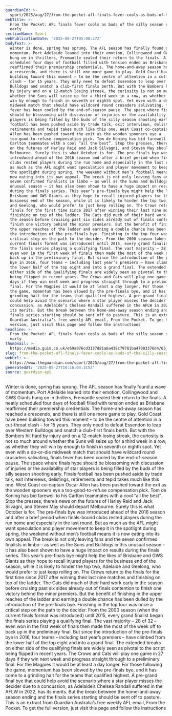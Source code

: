 ```yaml
---
guardianId: >-
  sport/2025/aug/27/from-the-pocket-afl-finals-fever-cools-as-buds-of-the-silly-season-shoot-early
webTitle: >-
  From the Pocket: AFL finals fever cools as buds of the silly season shoot
  early
sectionName: Sport
webPublicationDate: '2025-08-27T05:00:27Z'
bodyText: >-
  Winter is done, spring has sprung. The AFL season has finally found a wave of
  momentum. Port Adelaide leaned into their emotion, Collingwood and GWS Giants
  hung on in thrillers, Fremantle sealed their return to the finals. A neatly
  scheduled four days of football filled with tension ended as Brisbane
  reaffirmed their premiership credentials. The home-and-away season has reached
  a crescendo, and there is still one more game to play. Gold Coast have been
  building toward this moment – to be the centre of attention in a cut-throat
  clash – for 15 years. They only need to defeat Essendon to leap over Western
  Bulldogs and snatch a club-first finals berth. But with the Bombers hit hard
  by injury and on a 12-match losing streak, the curiosity is not so much around
  whether the Suns will seize up for a third week in a row, as whether they will
  win by enough to finish in seventh or eighth spot. Yet even with a do-or-die
  midweek match that should have wildcard round crusaders salivating, finals
  fever has been cooled by the end-of-season pause. The space where finals hype
  should be blossoming with discussion of injuries or the availability of star
  players is being filled by the buds of the silly season shooting early. Finals
  football has been pushed aside by trade talk, exit interviews, delistings,
  retirements and tepid takes much like this one. West Coast co-captain Oscar
  Allen has been pushed toward the exit as the wooden spooners eye a
  too-good-to-refuse compensation pick. Tom de Koning has bid farewell to his
  Carlton teammates with a cool “all the best”. Stop the presses, there’s news
  on the futures of Harley Reid and Jack Silvagni, and Steven May should depart
  Melbourne. Surely this is what October is for. The pre-finals bye was
  introduced ahead of the 2016 season and after a brief period when finals-bound
  clubs rested players during the run home and especially in the last round. But
  as much as the AFL might want speculation and player movement to keep it in
  the spotlight during spring, the weekend without men’s football means it is
  now eating into its own appeal. The break is not only leaving fans and the
  seven confirmed finalists in limbo – as well as the Suns and Bulldogs in this
  unusual season – it has also been shown to have a huge impact on results
  during the finals series. This year’s pre-finals bye might help the likes of
  Brisbane and GWS Giants as they hope to recall injured players for the
  business end of the season, while it is likely to hinder the top two, Adelaide
  and Geelong, who would prefer to just keep rolling on. The Crows return to the
  finals for the first time since 2017 after winning their last nine matches and
  finishing on top of the ladder. The Cats did much of their hard work early in
  the season before cruising past six sides already out of finals contention to
  finish one victory behind the minor premiers. But the benefit of finishing in
  the upper reaches of the ladder and earning a double chance has been dulled by
  the introduction of the pre-finals bye. Finishing in the top four was once a
  critical step on the path to the decider. From the 2000 season (when the
  current finals format was introduced) until 2015, every grand finalist began
  the finals series playing a qualifying final. The vast majority – 28 of 32 –
  even won in the first week of finals then made the most of the week off to
  back up in the preliminary final. But since the introduction of the pre-finals
  bye in 2016, four teams – including last year’s premiers – have climbed from
  the lower half of the top eight and into a grand final. The extended breaks on
  either side of the qualifying finals are widely seen as pivotal to the script
  being flipped in recent years. The Crows and Cats will play one game in 27
  days if they win next week and progress straight through to a preliminary
  final. For the Magpies it would be at least a day longer. For those following
  the game, momentum has been slowed by the pre-finals bye, and it has come to a
  grinding halt for the teams that qualified highest. A pre-grand final bye that
  could help avoid the scenario where a star player misses the decider due to a
  concussion, as Adelaide’s Chelsea Randall suffered in the AFLW in 2022, has
  its merits. But the break between the home-and-away season ending and the
  finals series starting should be sent off to pasture. This is an extract from
  Guardian Australia’s free weekly AFL email, From the Pocket. To get the full
  version, just visit this page and follow the instructions
headline: >-
  From the Pocket: AFL finals fever cools as buds of the silly season shoot
  early
thumbnail: >-
  https://media.guim.co.uk/e59a976cd3137d81a6a438c79781ba47003376d4/63_0_4797_3837/500.jpg
slug: from-the-pocket-afl-finals-fever-cools-as-buds-of-the-silly-season-shoot-early
webUrl: >-
  https://www.theguardian.com/sport/2025/aug/27/from-the-pocket-afl-finals-fever-cools-as-buds-of-the-silly-season-shoot-early
generatedAt: '2025-08-27T10:16:04.315Z'
source: guardian-api
---
```

Winter is done, spring has sprung. The AFL season has finally found a wave of momentum. Port Adelaide leaned into their emotion, Collingwood and GWS Giants hung on in thrillers, Fremantle sealed their return to the finals. A neatly scheduled four days of football filled with tension ended as Brisbane reaffirmed their premiership credentials. The home-and-away season has reached a crescendo, and there is still one more game to play. Gold Coast have been building toward this moment – to be the centre of attention in a cut-throat clash – for 15 years. They only need to defeat Essendon to leap over Western Bulldogs and snatch a club-first finals berth. But with the Bombers hit hard by injury and on a 12-match losing streak, the curiosity is not so much around whether the Suns will seize up for a third week in a row, as whether they will win by enough to finish in seventh or eighth spot. Yet even with a do-or-die midweek match that should have wildcard round crusaders salivating, finals fever has been cooled by the end-of-season pause. The space where finals hype should be blossoming with discussion of injuries or the availability of star players is being filled by the buds of the silly season shooting early. Finals football has been pushed aside by trade talk, exit interviews, delistings, retirements and tepid takes much like this one. West Coast co-captain Oscar Allen has been pushed toward the exit as the wooden spooners eye a too-good-to-refuse compensation pick. Tom de Koning has bid farewell to his Carlton teammates with a cool “all the best”. Stop the presses, there’s news on the futures of Harley Reid and Jack Silvagni, and Steven May should depart Melbourne. Surely this is what October is for. The pre-finals bye was introduced ahead of the 2016 season and after a brief period when finals-bound clubs rested players during the run home and especially in the last round. But as much as the AFL might want speculation and player movement to keep it in the spotlight during spring, the weekend without men’s football means it is now eating into its own appeal. The break is not only leaving fans and the seven confirmed finalists in limbo – as well as the Suns and Bulldogs in this unusual season – it has also been shown to have a huge impact on results during the finals series. This year’s pre-finals bye might help the likes of Brisbane and GWS Giants as they hope to recall injured players for the business end of the season, while it is likely to hinder the top two, Adelaide and Geelong, who would prefer to just keep rolling on. The Crows return to the finals for the first time since 2017 after winning their last nine matches and finishing on top of the ladder. The Cats did much of their hard work early in the season before cruising past six sides already out of finals contention to finish one victory behind the minor premiers. But the benefit of finishing in the upper reaches of the ladder and earning a double chance has been dulled by the introduction of the pre-finals bye. Finishing in the top four was once a critical step on the path to the decider. From the 2000 season (when the current finals format was introduced) until 2015, every grand finalist began the finals series playing a qualifying final. The vast majority – 28 of 32 – even won in the first week of finals then made the most of the week off to back up in the preliminary final. But since the introduction of the pre-finals bye in 2016, four teams – including last year’s premiers – have climbed from the lower half of the top eight and into a grand final. The extended breaks on either side of the qualifying finals are widely seen as pivotal to the script being flipped in recent years. The Crows and Cats will play one game in 27 days if they win next week and progress straight through to a preliminary final. For the Magpies it would be at least a day longer. For those following the game, momentum has been slowed by the pre-finals bye, and it has come to a grinding halt for the teams that qualified highest. A pre-grand final bye that could help avoid the scenario where a star player misses the decider due to a concussion, as Adelaide’s Chelsea Randall suffered in the AFLW in 2022, has its merits. But the break between the home-and-away season ending and the finals series starting should be sent off to pasture. This is an extract from Guardian Australia’s free weekly AFL email, From the Pocket. To get the full version, just visit this page and follow the instructions
